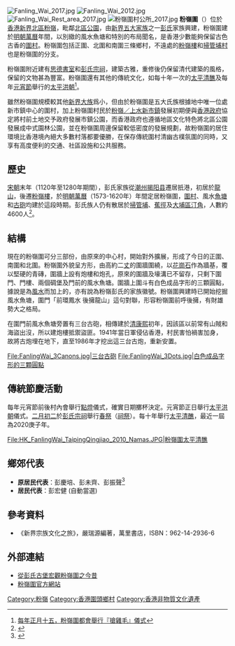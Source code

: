 {{location map|Hong Kong|coordinates={{coord|22.496816|N|114.135622|E}}|label=粉嶺圍|caption=粉嶺圍在香港的位置}}
[[File:Fanling_Wai_2017.jpg|thumb]]
[[File:Fanling_Wai_2012.jpg|thumb]]
[[File:Fanling_Wai_Rest_area_2017.jpg|thumb]]
[[File:粉嶺圍村公所_2017.jpg|thumb]]
'''粉嶺圍'''（'''{{lang|en|Fanling Wai}}'''）位於[[香港|香港]][[新界|新界]][[北區_(香港)|北區]][[粉嶺|粉嶺]]，毗鄰[[北區公園|北區公園]]，由[[新界五大家族|新界五大家族]]之一[[彭姓|彭氏]]家族興建，粉嶺圍建於[[明朝|明朝]][[萬曆|萬曆]]年間，以別緻的風水魚塘和特別的布局聞名，是香港少數能夠保留古色古香的[[香港圍村|圍村]]。粉嶺圍包括正圍、北圍和南圍三條鄉村，不遠處的[[粉嶺樓|粉嶺樓]]和[[掃管埔村|掃管埔村]]也是粉嶺圍的分支。

粉嶺圍附近建有[[思德書室|思德書室]]和[[彭氏宗祠_(粉嶺圍)|彭氏宗祠]]，建築古雅，重修後仍保留清代建築的風格，保留的文物甚為豐富。粉嶺圍還有其他的傳統文化，如每十年一次的[[太平清醮|太平清醮]]及每年[[元宵節_(華人)|元宵節]]舉行的[[太平洪朝|太平洪朝]]<ref>[http://hk.myblog.yahoo.com/joeyaysy/article?mid=313&prev=337&next=289 每年正月十五，粉嶺圍都會舉行『搶雞毛』儀式]</ref>。

雖然粉嶺圍規模較其他[[新界五大氏族|新界大族]]爲小，但由於粉嶺圍是五大氏族根據地中唯一位處新市鎮中心的圍村，加上粉嶺圍村民於[[粉嶺／上水新市鎮|粉嶺／上水新市鎮]]發展初期便與[[港英政府|香港政府]]協定將村前土地交予政府發展市鎮公園，而香港政府也遵循地區文化特色將北區公園發展成中式園林公園，並在粉嶺圍周邊保留較低密度的發展規劃，故粉嶺圍的居住環境比香港境內絕大多數村落都要優勝，在保存傳統圍村清幽古樸氛圍的同時，又享有高度便利的交通、社區設施和公共服務。

==歷史==
[[宋朝|宋朝]]末年（1120年至1280年期間），彭氏家族從[[潮州|潮州]][[揭阳县|揭阳县]]遷居扺港，初居於[[龍躍頭|龍山]]，後遷[[粉嶺樓|粉嶺樓]]，於[[明朝|明朝]][[萬曆|萬曆]]（1573-1620年）年間定居粉嶺圍，[[圍村|圍村]]、風水[[魚塘|魚塘]]和[[古砲|古砲]]均建於這段時期。彭氏族人仍有散居於[[掃管埔|掃管埔]]、[[蕉徑|蕉徑]]及[[大埔區|大埔區]][[汀角|汀角]]，人數約4600人<ref>{{cite news |url=https://www.hkcd.com/content/2015-11/26/content_971931.html |title=粉嶺圍村彭氏 潮州祭先祖 |accessdate=2020-12-15 |archive-date=2020-12-07 |archive-url=https://web.archive.org/web/20201207004007/https://www.hkcd.com/content/2015-11/26/content_971931.html |dead-url=no }}</ref>。

==結構==
現在的粉嶺圍可分三部份，由原來的中心村，開始對外擴展，形成了今日的正圍、南圍和北圍。粉嶺圍外貌呈方形，由高約二[[丈|丈]]的圍牆圍繞，以[[花崗岩|花崗石]]作為牆基，覆以堅硬的青磚，圍牆上設有炮樓和炮孔，原來的圍牆及壕溝已不留存，只剩下圍門、門樓、兩個碉堡及門前的風水魚塘。圍牆上圍斗有白色成品字形的三顆圓點，據說是為[[風水|風水]]而加上的，亦有說為粉嶺彭氏的家族徽號。粉嶺圍興建時已開始挖掘風水魚塘，圍門「前環鳳水 後擁龍山」這句對聯，形容粉嶺圍前呼後擁，有財雄勢大之格局。

在圍門前風水魚塘旁置有三台古砲，相傳建於[[清|清]][[康熙|康熙]]初年，因該區以前常有山賊和海盜出沒，所以建炮樓抵禦盜匪。1941年當日軍侵佔香港，村民害怕禍害加身，故將古炮埋在地下，直至1986年才挖出這三台古炮，重新安置。
<gallery>
File:FanlingWai_3Canons.jpg|三台古砲
File:FanlingWai_3Dots.jpg|白色成品字形的三顆圓點
</gallery>
==傳統節慶活動==
每年元宵節前後村內會舉行[[點燈|點燈]]儀式，確實日期擲杯決定。元宵節正日舉行[[太平洪朝|太平洪朝]]儀式。[[二月初二|二月初二]]於[[粉嶺圍彭氏宗祠|彭氏宗祠]]舉行[[春祭|春祭]]（[[祠祭|祠祭]]）。每十年舉行[[太平清醮|太平清醮]]，最近一屆為2020庚子年。
<gallery>
File:HK_FanlingWai_TaipingQingjiao_2010_Namas.JPG|粉嶺圍太平清醮
</gallery>

==鄉郊代表==
*'''原居民代表'''：彭慶培、彭未齊、彭振聲<ref>{{Cite web |url=https://www.info.gov.hk/gia/general/201901/14/P2019011400066.htm |title=二○一九年村代表選舉：原居民代表選舉結果 |access-date=2020-12-29 |archive-date=2019-10-30 |archive-url=https://web.archive.org/web/20191030142546/https://www.info.gov.hk/gia/general/201901/14/P2019011400066.htm |dead-url=no }}</ref>
*'''居民代表'''：彭宏健 (自動當選)

==參考資料==
<div class="references-small">
<references />
* 《新界宗族文化之旅》，嚴瑞源編著，萬里書店，ISBN：962-14-2936-6
</div>

==外部連結==
* [http://www.hkipcc.org.hk/history/report/13prize_high5.htm 從彭氏古堡宏觀粉嶺圍之今昔] {{Wayback|url=http://www.hkipcc.org.hk/history/report/13prize_high5.htm |date=20210623034954 }}
*[https://web.archive.org/web/20130717184446/http://fanlingwai.com/ 粉嶺圍官方網站]
{{香港圍村}}
[[Category:粉嶺|Category:粉嶺]]
[[Category:香港圍頭鄉村|Category:香港圍頭鄉村]]
[[Category:香港非物質文化遺產|Category:香港非物質文化遺產]]